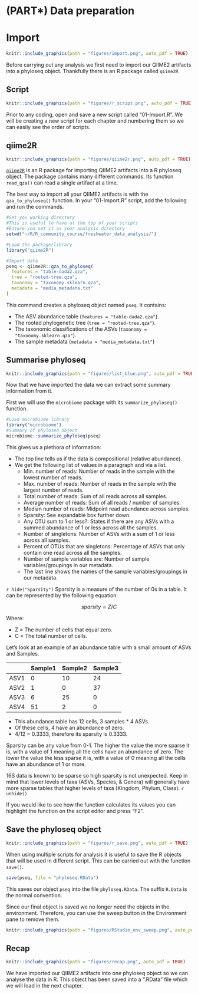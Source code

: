 # (PART\*) Data preparation {-}

# Import
```r
knitr::include_graphics(path = "figures/import.png", auto_pdf = TRUE)
```

Before carrying out any analysis we first need to import our QIIME2 artifacts into a phyloseq object. Thankfully there is an R package called `qiime2R`

## Script

```r
knitr::include_graphics(path = "figures/r_script.png", auto_pdf = TRUE)
```

Prior to any coding, open and save a new script called "01-Import.R". We will be creating a new script for each chapter and numbering them so we can easily see the order of scripts.

## qiime2R

```r
knitr::include_graphics(path = "figures/qiime2r.png", auto_pdf = TRUE)
```

[`qiime2R`](https://github.com/jbisanz/qiime2R) is an R package for importing QIIME2 artifacts into a R phyloseq object. The package contains many different commands. Its function `read_qza()` can read a single artifact at a time.

The best way to import all your QIIME2 artifacts is with the `qza_to_phyloseq()` function. In your "01-Import.R" script, add the following and run the commands.

```r
#Set you working directory
#This is useful to have at the top of your scripts
#Ensure you set it as your analysis directory
setwd("~/R/R_community_course/freshwater_data_analysis/")

#Load the package/library
library("qiime2R")

#Import data
pseq <- qiime2R::qza_to_phyloseq(
  features = "table-dada2.qza",
  tree = "rooted-tree.qza",
  taxonomy = "taxonomy.sklearn.qza",
  metadata = "media_metadata.txt"
)
```

This command creates a phyloseq object named `pseq`. It contains:

-   The ASV abundance table (`features = "table-dada2.qza"`).
-   The rooted phylogenetic tree (`tree = "rooted-tree.qza"`).
-   The taxonomic classifications of the ASVs (`taxonomy = "taxonomy.sklearn.qza"`).
-   The sample metadata (`metadata = "media_metadata.txt"`)

## Summarise phyloseq
```r
knitr::include_graphics(path = "figures/list_blue.png", auto_pdf = TRUE)
```

Now that we have imported the data we can extract some summary information from it.

First we will use the `microbiome` package with its `summarize_phyloseq()` function.

```r
#Load microbiome library
library("microbiome")
#Summary of phyloseq object
microbiome::summarize_phyloseq(pseq)
```

This gives us a plethora of information:

-   The top line tells us if the data is compositional (relative abundance).
-   We get the following list of values in a paragraph and via a list.
    -   Min. number of reads: Number of reads in the sample with the lowest number of reads.
    -   Max. number of reads: Number of reads in the sample with the largest number of reads.
    -   Total number of reads: Sum of all reads across all samples.
    -   Average number of reads: Sum of all reads / number of samples.
    -   Median number of reads: Midpoint read abundance across samples.
    -   Sparsity: See expandable box further down.
    -   Any OTU sum to 1 or less?: States if there are any ASVs with a summed abundance of 1 or less across all the samples. 
    -   Number of singletons: Number of ASVs with a sum of 1 or less across all samples.
    -   Percent of OTUs that are singletons: Percentage of ASVs that only contain one read across all the samples.
    -   Number of sample variables are: Number of sample variables/groupings in our metadata.
    -   The last line shows the names of the sample variables/groupings in our metadata.

`r hide("Sparsity")`
Sparsity is a measure of the number of 0s in a table. It can be represented by the following equation:

$$
sparsity = Z/C
$$

Where:

-   Z = The number of cells that equal zero.
-   C = The total number of cells.

Let's look at an example of an abundance table with a small amount of ASVs and Samples.

|      | Sample1 | Sample2 | Sample3 |
|------|---------|---------|---------|
| ASV1 | 0       | 10      | 24      |
| ASV2 | 1       | 0       | 37      |
| ASV3 | 6       | 25      | 0       |
| ASV4 | 51      | 2       | 0       |

- This abundance table has 12 cells, 3 samples \* 4 ASVs. 
- Of these cells, 4 have an abundance of zero. 
- 4/12 = 0.3333, therefore its sparsity is 0.3333.

Sparsity can be any value from 0-1. The higher the value the more sparse it is, with a value of 1 meaning all the cells have an abundance of zero. The lower the value the less sparse it is, with a value of 0 meaning all the cells have an abundance of 1 or more.

16S data is known to be sparse so high sparsity is not unexpected. Keep in mind that lower levels of taxa (ASVs, Species, & Genera) will generally have more sparse tables that higher levels of taxa (Kingdom, Phylum, Class).
`r unhide()`

If you would like to see how the function calculates its values you can highlight the function on the script editor and press "F2".

## Save the phyloseq object
```r
knitr::include_graphics(path = "figures/r_save.png", auto_pdf = TRUE)
```

When using multiple scripts for analysis it is useful to save the R objects that will be used in different script. This can be carried out with the function `save()`.

```r
save(pseq, file = "phyloseq.RData")
```

This saves our object `pseq` into the file `phyloseq.RData`. The suffix `R.Data` is the normal convention.

Since our final object is saved we no longer need the objects in the environment. Therefore, you can use the sweep button in the Environment pane to remove them.

```r
knitr::include_graphics(path = "figures/RStudio_env_sweep.png", auto_pdf = TRUE)
```

## Recap

```r
knitr::include_graphics(path = "figures/recap.png", auto_pdf = TRUE)
```

We have imported our QIIME2 artifacts into one phyloseq object so we can analyse the data in R. This object has been saved into a ".RData" file which we will load in the next chapter.
